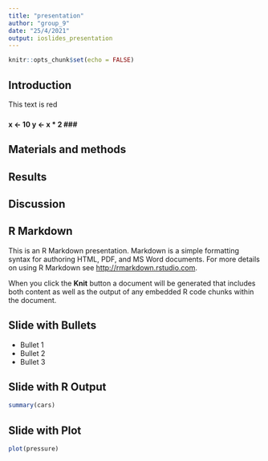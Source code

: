 ```yaml
---
title: "presentation"
author: "group_9"
date: "25/4/2021"
output: ioslides_presentation
---
```


```r
knitr::opts_chunk$set(echo = FALSE)
```

## Introduction
<div class="red2">
This text is red
</div>
### <b>
x <- 10
y <- x * 2
### </b>

## Materials and methods
## Results {.build}
## Discussion

## R Markdown

This is an R Markdown presentation. Markdown is a simple formatting syntax for authoring HTML, PDF, and MS Word documents. For more details on using R Markdown see <http://rmarkdown.rstudio.com>.

When you click the **Knit** button a document will be generated that includes both content as well as the output of any embedded R code chunks within the document.

## Slide with Bullets

- Bullet 1
- Bullet 2
- Bullet 3

## Slide with R Output

```r
summary(cars)
```

## Slide with Plot

```r
plot(pressure)
```

